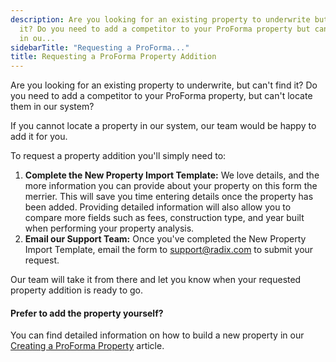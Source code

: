 ```yaml
---
description: Are you looking for an existing property to underwrite but cant find
  it? Do you need to add a competitor to your ProForma property but cant locate them
  in ou...
sidebarTitle: "Requesting a ProForma..."
title: Requesting a ProForma Property Addition
---
```


Are you looking for an existing property to underwrite, but can't find it? Do you need to add a competitor to your ProForma property, but can't locate them in our system?


If you cannot locate a property in our system, our team would be happy to add it for you.


To request a property addition you'll simply need to:


1. **Complete the New Property Import Template:** We love details, and the more information you can provide about your property on this form the merrier. This will save you time entering details once the property has been added. Providing detailed information will also allow you to compare more fields such as fees, construction type, and year built when performing your property analysis.
2. **Email our Support Team:** Once you've completed the New Property Import Template, email the form to [support@radix.com](mailto:support@radix.com) to submit your request.


Our team will take it from there and let you know when your requested property addition is ready to go. 



#### Prefer to add the property yourself?


You can find detailed information on how to build a new property in our [Creating a ProForma Property](creating-a-proforma-property.mdx) article.